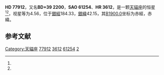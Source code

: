 {{Starbox begin
| name = HD 77912
}}
{{Starbox observe
| epoch = [[J2000.0|J2000.0]]
| constell = [[天貓座|天貓座]]<ref name=SIMBAD>{{cite web
 | url=http://simbad.u-strasbg.fr/simbad/sim-id?Ident=HR+3612
 | title =Pulsating variable Star
 | publisher=Centre de Données astronomiques de Strasbourg
 | work=SIMBAD
 | accessdate=2012-07-13}}</ref><ref name=DATA>{{cite web
 | url=http://vizier.u-strasbg.fr/viz-bin/VizieR-5?-out.add=.&-source=5050&-corr=PK=HR&-out.max=9999&HR=3612
 | title=VizieR Detailed Page
 | accessdate=2012-07-13
 | archive-date=2016-03-04
 | archive-url=https://web.archive.org/web/20160304204802/http://vizier.u-strasbg.fr/viz-bin/VizieR-5?-out.add=.&-source=5050&-corr=PK=HR&-out.max=9999&HR=3612
 | dead-url=no
 }}</ref>
| 星官 = [[星宿|星宿]] [[轩辕_(星官)|軒轅]]
| ra = {{RA|9|6|31.8}}<ref name=SIMBAD /><ref name=DATA />
| dec = {{DEC|+38|27|8}}<ref name=SIMBAD /><ref name=DATA />
| appmag_v = 4.56<ref name=SIMBAD /><ref name=DATA />
}}
{{Starbox character
| class = G7Ib-II<ref name=SIMBAD /><ref name=DATA />
| b-v = 1.04<ref name=SIMBAD /><ref name=DATA />
| u-b = 0.82<ref name=SIMBAD /><ref name=DATA />
| r-i = 0.49<ref name=SIMBAD /><ref name=DATA />
| variable = 
}}
{{Starbox astrometry
| radial_v = 0.82
| prop_mo_ra = 17
| parallax = 0.021
| p_error = 
}}
{{Starbox catalog
| names =BD+39 2200，[[SAO星表|SAO]] 61254，[[HD星表|HD]] 77912，[[HR星表|HR]] 3612}}
{{Starbox reference |Simbad=HR+3612}}
{{Starbox end}}

'''HD 77912'''，又名'''BD+39 2200'''，'''SAO 61254'''、'''HR 3612'''，是一颗[[天貓座|天貓座]]的恒星<ref name=SIMBAD /><ref name=DATA />，视星等为4.56，位于[[銀道座標系|銀經]]184.33，[[銀道座標系|銀緯]]42.15，其[[B1900.0|B1900.0]]坐标为赤經{{RA|9|0|10.2}}，赤緯{{DEC|+38|42.15|7}}。

== 参考文献 ==
{{reflist}}

{{star-stub}}
{{星官|轩辕|17|59}}
[[Category:天貓座|Category:天貓座]]
[[Category:HD和HDE天體|77912]]
[[Category:HR天體|3612]]
[[Category:SAO天體|61254]]
[[Category:轩辕_(星官)|2]]